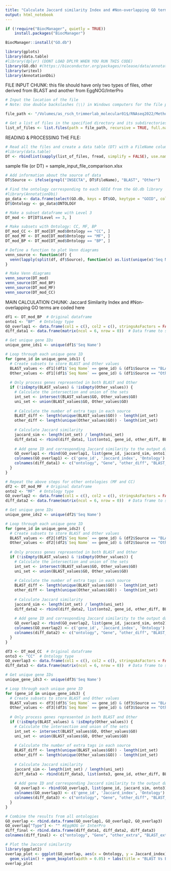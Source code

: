 ---
title: "Calculate Jaccard similarity Index and #Non-overlapping GO terms"
output: html_notebook
---

```{r}
if (!require("BiocManager", quietly = TRUE))
    install.packages("BiocManager")

BiocManager::install("GO.db")
```

```{r}
library(gplots)
library(data.table)
#library(dplyr) (DONT LOAD DPLYR WHEN YOU RUN THIS CODE)
library(GO.db) #(https://bioconductor.org/packages/release/data/annotation/html/GO.db.html)
library(writexl)
library(AnnotationDbi)
```

FILE INPUT CHUNK:  this file should have only two types of files, other derived from BLAST and another from EggNOG/InterPro
```{r}
# Input the location of the file
# Note: Use double backslashes (\\) in Windows computers for the file path

file_path <- "/Volumes/as_rsch_trimmerlab_molecular01$/RNAseq2022/Method Comparison"

# Get a list of files in the specified directory and its subdirectories
list_of_files <- list.files(path = file_path, recursive = TRUE, full.names = TRUE)
```

READING & PROCESSING THE FILE:
```{r}
# Read all the files and create a data table (DT) with a FileName column to store filenames
#library(data.table)
DT <- rbindlist(sapply(list_of_files, fread, simplify = FALSE), use.names = TRUE, idcol = "FileName")
```

sample file (or DT) = sample_input_file_comparison.xlsx
```{r}
# Add information about the source of data
DT$Source <- ifelse(grepl("INSECTA", DT$FileName), "BLAST", "Other")
```

```{r}
# Find the ontology corresponding to each GOId from the GO.db library
#library(AnnotationDbi)
go_data <- data.frame(select(GO.db, keys = DT$GO, keytype = "GOID", columns = c("ONTOLOGY")))
DT$Ontology <- go_data$ONTOLOGY
```

```{r}
# Make a subset dataframe with Level 3
DT_mod <- DT[DT$Level == 3, ]

# Make subsets with Ontology: CC, MF, BP
DT_mod_CC <- DT_mod[DT_mod$Ontology == "CC", ]
DT_mod_MF <- DT_mod[DT_mod$Ontology == "MF", ]
DT_mod_BP <- DT_mod[DT_mod$Ontology == "BP", ]
```

```{r}
# Define a function to plot Venn diagrams
venn_source <- function(df) {
  venn(lapply(split(df, df$Source), function(x) as.list(unique(x$'Seq Name'))))
}

# Make Venn diagrams
venn_source(DT_mod)
venn_source(DT_mod_BP)
venn_source(DT_mod_MF)
venn_source(DT_mod_CC)
```

MAIN CALCULATION CHUNK: Jaccard Similarity Index and #Non-overlapping GO terms are coded here
```{r}
df1 <- DT_mod_BP  # Original dataframe
onto1 <- "BP"  # Ontology type
GO_overlap1 <- data.frame(col1 = c(), col2 = c(), stringsAsFactors = FALSE)  # Data frame to store gene IDs and Jaccard similarity
diff_data1 <- data.frame(matrix(ncol = 6, nrow = 0))  # Data frame to store detailed results

# Get unique gene IDs
unique_gene_ids1 <- unique(df1$'Seq Name')

# Loop through each unique gene ID
for (gene_id in unique_gene_ids1) {
  # Create subsets to store BLAST and Other values
  BLAST_values <- df1[(df1$`Seq Name` == gene_id) & (df1$Source == "BLAST")]
  Other_values <- df1[(df1$`Seq Name` == gene_id) & (df1$Source == "Other")]
  
  # Only process genes represented in both BLAST and Other
  if (!isEmpty(BLAST_values) & !isEmpty(Other_values)) {
    # Calculate the intersection and union of the sets
    int_set <- intersect(BLAST_values$GO, Other_values$GO)
    uni_set <- union(BLAST_values$GO, Other_values$GO)
    
    # Calculate the number of extra tags in each source
    BLAST_diff <- length(unique(BLAST_values$GO)) - length(int_set)
    other_diff <- length(unique(Other_values$GO)) - length(int_set)
    
    # Calculate Jaccard similarity
    jaccard_sim <- length(int_set) / length(uni_set)
    diff_data1 <- rbind(diff_data1, list(onto1, gene_id, other_diff, BLAST_diff, length(int_set), jaccard_sim))
  
    # Add gene ID and corresponding Jaccard similarity to the output dataframe
    GO_overlap1 <- rbind(GO_overlap1, list(gene_id, jaccard_sim, onto1))
    colnames(GO_overlap1) <- c('gene_id', 'Jaccard_index', 'Ontology')
    colnames(diff_data1) <- c("ontology", "Gene", "other_diff", "BLAST_diff", "intersection")
  }
}

# Repeat the above steps for other ontologies (MF and CC)
df2 <- DT_mod_MF  # Original dataframe
onto2 <- "MF"  # Ontology type
GO_overlap2 <- data.frame(col1 = c(), col2 = c(), stringsAsFactors = FALSE)  # Data frame to store gene IDs and Jaccard similarity
diff_data2 <- data.frame(matrix(ncol = 6, nrow = 0))  # Data frame to store detailed results

# Get unique gene IDs
unique_gene_ids2 <- unique(df2$'Seq Name')

# Loop through each unique gene ID
for (gene_id in unique_gene_ids2) {
  # Create subsets to store BLAST and Other values
  BLAST_values <- df2[(df2$`Seq Name` == gene_id) & (df2$Source == "BLAST")]
  Other_values <- df2[(df2$`Seq Name` == gene_id) & (df2$Source == "Other")]
  
  # Only process genes represented in both BLAST and Other
  if (!isEmpty(BLAST_values) & !isEmpty(Other_values)) {
    # Calculate the intersection and union of the sets
    int_set <- intersect(BLAST_values$GO, Other_values$GO)
    uni_set <- union(BLAST_values$GO, Other_values$GO)
    
    # Calculate the number of extra tags in each source
    BLAST_diff <- length(unique(BLAST_values$GO)) - length(int_set)
    other_diff <- length(unique(Other_values$GO)) - length(int_set)
    
    # Calculate Jaccard similarity
    jaccard_sim <- length(int_set) / length(uni_set)
    diff_data2 <- rbind(diff_data2, list(onto2, gene_id, other_diff, BLAST_diff, length(int_set), jaccard_sim))
  
    # Add gene ID and corresponding Jaccard similarity to the output dataframe
    GO_overlap2 <- rbind(GO_overlap2, list(gene_id, jaccard_sim, onto2))
    colnames(GO_overlap2) <- c('gene_id', 'Jaccard_index', 'Ontology')
    colnames(diff_data2) <- c("ontology", "Gene", "other_diff", "BLAST_diff", "intersection")
  }
}

df3 <- DT_mod_CC  # Original dataframe
onto3 <- "CC"  # Ontology type
GO_overlap3 <- data.frame(col1 = c(), col2 = c(), stringsAsFactors = FALSE)  # Data frame to store gene IDs and Jaccard similarity
diff_data3 <- data.frame(matrix(ncol = 6, nrow = 0))  # Data frame to store detailed results

# Get unique gene IDs
unique_gene_ids3 <- unique(df3$'Seq Name')

# Loop through each unique gene ID
for (gene_id in unique_gene_ids3) {
  # Create subsets to store BLAST and Other values
  BLAST_values <- df3[(df3$`Seq Name` == gene_id) & (df3$Source == "BLAST")]
  Other_values <- df3[(df3$`Seq Name` == gene_id) & (df3$Source == "Other")]
  
  # Only process genes represented in both BLAST and Other
  if (!isEmpty(BLAST_values) & !isEmpty(Other_values)) {
    # Calculate the intersection and union of the sets
    int_set <- intersect(BLAST_values$GO, Other_values$GO)
    uni_set <- union(BLAST_values$GO, Other_values$GO)
    
    # Calculate the number of extra tags in each source
    BLAST_diff <- length(unique(BLAST_values$GO)) - length(int_set)
    other_diff <- length(unique(Other_values$GO)) - length(int_set)
    
    # Calculate Jaccard similarity
    jaccard_sim <- length(int_set) / length(uni_set)
    diff_data3 <- rbind(diff_data3, list(onto3, gene_id, other_diff, BLAST_diff, length(int_set), jaccard_sim))
  
    # Add gene ID and corresponding Jaccard similarity to the output dataframe
    GO_overlap3 <- rbind(GO_overlap3, list(gene_id, jaccard_sim, onto3))
    colnames(GO_overlap3) <- c('gene_id', 'Jaccard_index', 'Ontology')
    colnames(diff_data3) <- c("ontology", "Gene", "other_diff", "BLAST_diff", "intersection")
  }
}
```

```{r}
# Combine the results from all ontologies
GO_overlap <- rbind.data.frame(GO_overlap1, GO_overlap2, GO_overlap3)
GO_overlap["Type"] <- "" #EggNOG or InterPro
diff_final <- rbind.data.frame(diff_data1, diff_data2, diff_data3)
colnames(diff_final) <- c("ontology", "Gene", "other_extra", "BLAST_extra", "intersection", "jaccard_index")
```

```{r}
# Plot the Jaccard similarity
library(ggplot2)
overlap_plot <- ggplot(GO_overlap, aes(x = Ontology, y = Jaccard_index)) + 
  geom_violin() + geom_boxplot(width = 0.05) + labs(title = "BLAST Vs EggNOG")
overlap_plot
```

